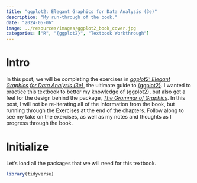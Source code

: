 ```yaml
---
title: "ggplot2: Elegant Graphics for Data Analysis (3e)"
description: "My run-through of the book."
date: "2024-05-06"
image: ../resources/images/ggplot2_book_cover.jpg
categories: ["R", "{ggplot2}", "Textbook Workthrough"]
---
```


# Intro

In this post, we will be completing the exercises in [*ggplot2: Elegant Graphics for Data Analysis (3e)*](https://ggplot2-book.org/), the ultimate guide to [{ggplot2}](https://ggplot2.tidyverse.org/). I wanted to practice this textbook to better my knowledge of {ggplot2}, but also get a feel for the design behind the package, [*The Grammar of Graphics*](https://link.springer.com/book/10.1007/0-387-28695-0). In this post, I will not be re-iterating all of the information from the book, but running through the Exercises at the end of the chapters. Follow along to see my take on the exercises, as well as my notes and thoughts as I progress through the book.

# Initialize

Let's load all the packages that we will need for this textbook.

```r
library(tidyverse)
```
